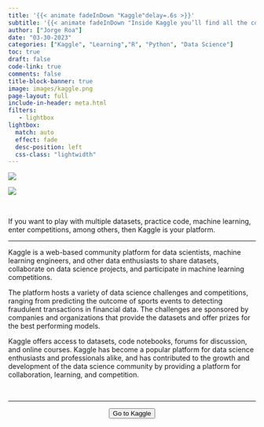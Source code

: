 ```yaml
---
title: '{{< animate fadeInDown "Kaggle"delay=.6s >}}'
subtitle: '{{< animate fadeInDown "Inside Kaggle you’ll find all the code & data you need to do your data science work."delay=.6s >}}'
author: ["Jorge Roa"]
date: "03-30-2023"
categories: ["Kaggle", "Learning","R", "Python", "Data Science"]
toc: true
draft: false
code-link: true
comments: false
title-block-banner: true
image: images/kaggle.png
page-layout: full
include-in-header: meta.html
filters:
   - lightbox
lightbox: 
  match: auto
  effect: fade
  desc-position: left
  css-class: "lightwidth"
---
```


![](images/kaggle.png){fig-align="center"}

![](images/page.jpg)

</br>


If you want to play with multiple datasets, practice code, machine learning, enter competitions, among others, then Kaggle is your platform. 


<hr class="sep-2" />

Kaggle is a web-based community platform for data scientists, machine learning engineers, and other data enthusiasts to share datasets, collaborate on data science projects, and participate in machine learning competitions.

The platform hosts a variety of data science challenges and competitions, ranging from predicting the outcome of sports events to detecting fraudulent transactions in financial data. The challenges are sponsored by companies and organizations that provide the datasets and offer prizes for the best performing models.

Kaggle offers access to datasets, code notebooks, forums for discussion, and online courses. Kaggle has become a popular platform for data science enthusiasts and professionals alike, and has contributed to the growth and development of the data science community by providing a platform for collaboration, learning, and competition.


</br>


<hr class="sep-2" />


<center>
<form action="https://www.kaggle.com">
<button class="btn-hover color-9" target="_blank">
Go to Kaggle
</button>
</form>
</center>
